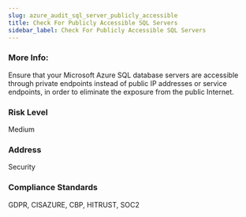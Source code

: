 ```yaml
---
slug: azure_audit_sql_server_publicly_accessible
title: Check For Publicly Accessible SQL Servers
sidebar_label: Check For Publicly Accessible SQL Servers
---
```


### More Info:

Ensure that your Microsoft Azure SQL database servers are accessible through private endpoints instead of public IP addresses or service endpoints, in order to eliminate the exposure from the public Internet.

### Risk Level

Medium

### Address

Security

### Compliance Standards

GDPR, CISAZURE, CBP, HITRUST, SOC2

